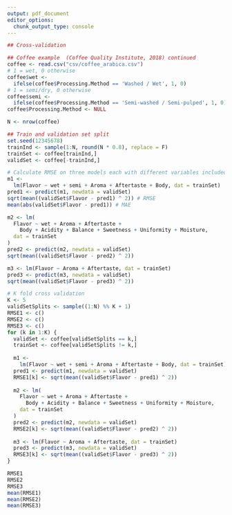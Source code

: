 ```yaml
---
output: pdf_document
editor_options: 
  chunk_output_type: console
---
```


```r
## Cross-validation

## Coffee example  (Coffee Quality Institute, 2018) continued
coffee <- read.csv("csv/coffee_arabica.csv")
# 1 = wet, 0 otherwise
coffee$wet <-
  ifelse(coffee$Processing.Method == 'Washed / Wet', 1, 0)
# 1 = semi/dry, 0 otherwise
coffee$semi <-
  ifelse(coffee$Processing.Method == 'Semi-washed / Semi-pulped', 1, 0)
coffee$Processing.Method <- NULL

N <- nrow(coffee)

## Train and validation set split
set.seed(12345678)
trainInd <- sample(1:N, round(N * 0.8), replace = F)
trainSet <- coffee[trainInd,]
validSet <- coffee[-trainInd,]

# Calculate RMSE on three models each with different variables included
m1 <-
  lm(Flavor ~ wet + semi + Aroma + Aftertaste + Body, dat = trainSet)
pred1 <- predict(m1, newdata = validSet)
sqrt(mean((validSet$Flavor - pred1) ^ 2)) # RMSE
mean(abs(validSet$Flavor - pred1)) # MAE

m2 <- lm(
  Flavor ~ wet + Aroma + Aftertaste +
    Body + Acidity + Balance + Sweetness + Uniformity + Moisture,
  dat = trainSet
)
pred2 <- predict(m2, newdata = validSet)
sqrt(mean((validSet$Flavor - pred2) ^ 2))

m3 <- lm(Flavor ~ Aroma + Aftertaste, dat = trainSet)
pred3 <- predict(m3, newdata = validSet)
sqrt(mean((validSet$Flavor - pred3) ^ 2))

# K fold cross validation
K <- 5
validSetSplits <- sample((1:N) %% K + 1)
RMSE1 <- c()
RMSE2 <- c()
RMSE3 <- c()
for (k in 1:K) {
  validSet <- coffee[validSetSplits == k,]
  trainSet <- coffee[validSetSplits != k,]
  
  m1 <-
    lm(Flavor ~ wet + semi + Aroma + Aftertaste + Body, dat = trainSet)
  pred1 <- predict(m1, newdata = validSet)
  RMSE1[k] <- sqrt(mean((validSet$Flavor - pred1) ^ 2))
  
  m2 <- lm(
    Flavor ~ wet + Aroma + Aftertaste +
      Body + Acidity + Balance + Sweetness + Uniformity + Moisture,
    dat = trainSet
  )
  pred2 <- predict(m2, newdata = validSet)
  RMSE2[k] <- sqrt(mean((validSet$Flavor - pred2) ^ 2))
  
  m3 <- lm(Flavor ~ Aroma + Aftertaste, dat = trainSet)
  pred3 <- predict(m3, newdata = validSet)
  RMSE3[k] <- sqrt(mean((validSet$Flavor - pred3) ^ 2))
}

RMSE1
RMSE2
RMSE3
mean(RMSE1)
mean(RMSE2)
mean(RMSE3)
```
